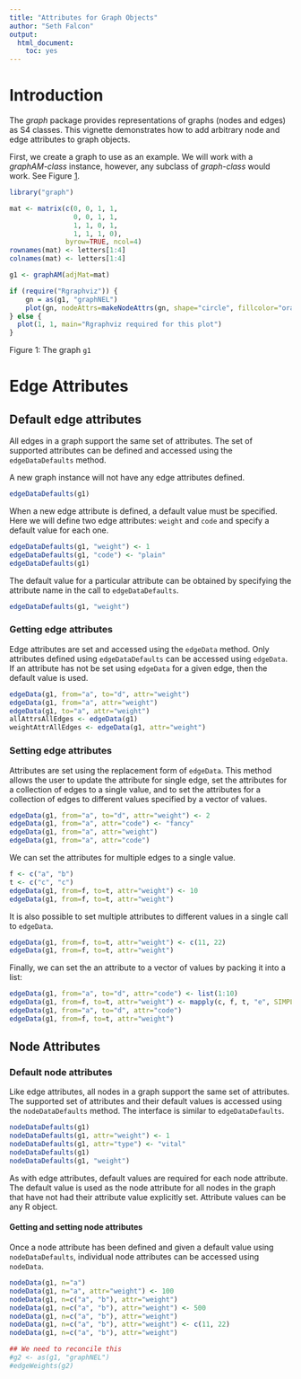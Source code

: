 ```yaml
---
title: "Attributes for Graph Objects"
author: "Seth Falcon"
output:
  html_document:
    toc: yes
---
```



# Introduction

The *graph* package provides representations of graphs (nodes and edges) as S4 classes.  This vignette demonstrates how to add
arbitrary node and edge attributes to graph objects.

First, we create a graph to use as an example.  We will work with a *graphAM-class* instance, however, any subclass of
*graph-class* would work. See Figure [1](#fig1).

```r
library("graph")

mat <- matrix(c(0, 0, 1, 1, 
                0, 0, 1, 1, 
                1, 1, 0, 1, 
                1, 1, 1, 0),
              byrow=TRUE, ncol=4)
rownames(mat) <- letters[1:4]
colnames(mat) <- letters[1:4]

g1 <- graphAM(adjMat=mat)

``` 


```r

if (require("Rgraphviz")) {
    gn = as(g1, "graphNEL")
    plot(gn, nodeAttrs=makeNodeAttrs(gn, shape="circle", fillcolor="orange"))
} else {
  plot(1, 1, main="Rgraphviz required for this plot")
}

```

Figure 1: The graph `g1`


# Edge Attributes

## Default edge attributes

All edges in a graph support the same set of attributes.  The set of supported attributes can be defined and accessed using the
`edgeDataDefaults` method.  

A new graph instance will not have any edge attributes defined.

```r

edgeDataDefaults(g1)

```



When a new edge attribute is defined, a default value must be specified.  Here we will define two edge attributes: `weight`
and `code` and specify a default value for each one.

```r

edgeDataDefaults(g1, "weight") <- 1
edgeDataDefaults(g1, "code") <- "plain"
edgeDataDefaults(g1)

```


The default value for a particular attribute can be obtained by specifying the attribute name in the call to `edgeDataDefaults`.

```r

edgeDataDefaults(g1, "weight")

```


### Getting edge attributes

Edge attributes are set and accessed using the `edgeData` method.  Only attributes defined using `edgeDataDefaults` can
be accessed using `edgeData`.  If an attribute has not be set using `edgeData` for a given edge, then the default value is used.

```r

edgeData(g1, from="a", to="d", attr="weight")
edgeData(g1, from="a", attr="weight")
edgeData(g1, to="a", attr="weight")
allAttrsAllEdges <- edgeData(g1)
weightAttrAllEdges <- edgeData(g1, attr="weight")


```


### Setting edge attributes

Attributes are set using the replacement form of `edgeData`. This method allows the user to update the attribute for single edge,
set the attributes for a collection of edges to a single value, and to set the attributes for a collection of edges to different values specified by a vector of values.

```r

edgeData(g1, from="a", to="d", attr="weight") <- 2
edgeData(g1, from="a", attr="code") <- "fancy"
edgeData(g1, from="a", attr="weight")
edgeData(g1, from="a", attr="code")

```


We can set the attributes for multiple edges to a single value.

```r

f <- c("a", "b")
t <- c("c", "c")
edgeData(g1, from=f, to=t, attr="weight") <- 10
edgeData(g1, from=f, to=t, attr="weight")

```


It is also possible to set multiple attributes to different values in a single call to `edgeData`.

```r

edgeData(g1, from=f, to=t, attr="weight") <- c(11, 22)
edgeData(g1, from=f, to=t, attr="weight")

```


Finally, we can set the an attribute to a vector of values by packing it into a list:

```r

edgeData(g1, from="a", to="d", attr="code") <- list(1:10)
edgeData(g1, from=f, to=t, attr="weight") <- mapply(c, f, t, "e", SIMPLIFY=FALSE) 
edgeData(g1, from="a", to="d", attr="code")
edgeData(g1, from=f, to=t, attr="weight")

```


## Node Attributes

### Default node attributes

Like edge attributes, all nodes in a graph support the same set of attributes.  The supported set of attributes and their default values is accessed using the `nodeDataDefaults` method.  The interface is similar to `edgeDataDefaults`.

```r

nodeDataDefaults(g1)
nodeDataDefaults(g1, attr="weight") <- 1
nodeDataDefaults(g1, attr="type") <- "vital"
nodeDataDefaults(g1)
nodeDataDefaults(g1, "weight")

```


As with edge attributes, default values are required for each node attribute.  The default value is used as the node attribute for all nodes in the graph that have not had their attribute value explicitly set. Attribute values can be any R object.

#### Getting and setting node attributes

Once a node attribute has been defined and given a default value using `nodeDataDefaults`, individual node attributes can be accessed using `nodeData`.

```r

nodeData(g1, n="a")
nodeData(g1, n="a", attr="weight") <- 100
nodeData(g1, n=c("a", "b"), attr="weight")
nodeData(g1, n=c("a", "b"), attr="weight") <- 500
nodeData(g1, n=c("a", "b"), attr="weight")
nodeData(g1, n=c("a", "b"), attr="weight") <- c(11, 22)
nodeData(g1, n=c("a", "b"), attr="weight")

```

```r

## We need to reconcile this
#g2 <- as(g1, "graphNEL")
#edgeWeights(g2)

```


